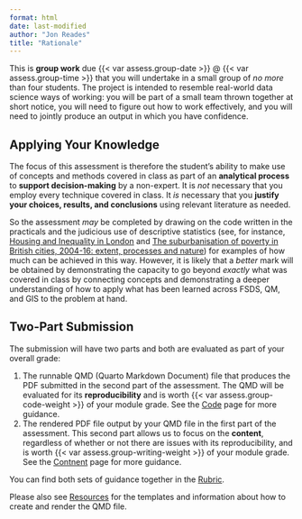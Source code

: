 ```yaml
---
format: html
date: last-modified
author: "Jon Reades"
title: "Rationale"
---
```


This is **group work** due {{< var assess.group-date >}} @ {{< var assess.group-time >}} that you will undertake in a small group of *no more* than four students. The project is intended to resemble real-world data science ways of working: you will be part of a small team thrown together at short notice, you will need to figure out how to work effectively, and you will need to jointly produce an output in which you have confidence. 

## Applying Your Knowledge

The focus of this assessment is therefore the student's ability to make use of concepts and methods covered in class as part of an **analytical process** to **support decision-making** by a non-expert. It is *not* necessary that you employ every technique covered in class. It *is* necessary that you **justify your choices, results, and conclusions** using relevant literature as needed.

So the assessment *may* be completed by drawing on the code written in the practicals and the judicious use of descriptive statistics (see, for instance, [Housing and Inequality in London](https://www.centreforlondon.org/publication/housing-and-inequality-in-london/) and [The suburbanisation of poverty in British cities, 2004-16: extent, processes and nature](https://www.tandfonline.com/doi/full/10.1080/02723638.2017.1405689)) for examples of how much can be achieved in this way. However, it is likely that a *better* mark will be obtained by demonstrating the capacity to go beyond *exactly* what was covered in class by connecting concepts and demonstrating a deeper understanding of how to apply what has been learned across FSDS, QM, and GIS to the problem at hand. 

## Two-Part Submission

The submission will have two parts and both are evaluated as part of your overall grade:

1. The runnable QMD (Quarto Markdown Document) file that produces the PDF submitted in the second part of the assessment. The QMD will be evaluated for its **reproducibility** and is worth {{< var assess.group-code-weight >}} of your module grade. See the [Code](./code.qmd) page for more guidance.
2. The rendered PDF file output by your QMD file in the first part of the assessment. This second part allows us to focus on the **content**, regardless of whether or not there are issues with its reproducibility, and is worth {{< var assess.group-writing-weight >}} of your module grade. See the [Contnent](./content.qmd) page for more guidance.

You can find both sets of guidance together in the [Rubric](./Rubric-Group.qmd).

Please also see [Resources](./resources.qmd) for the templates and information about how to create and render the QMD file.
